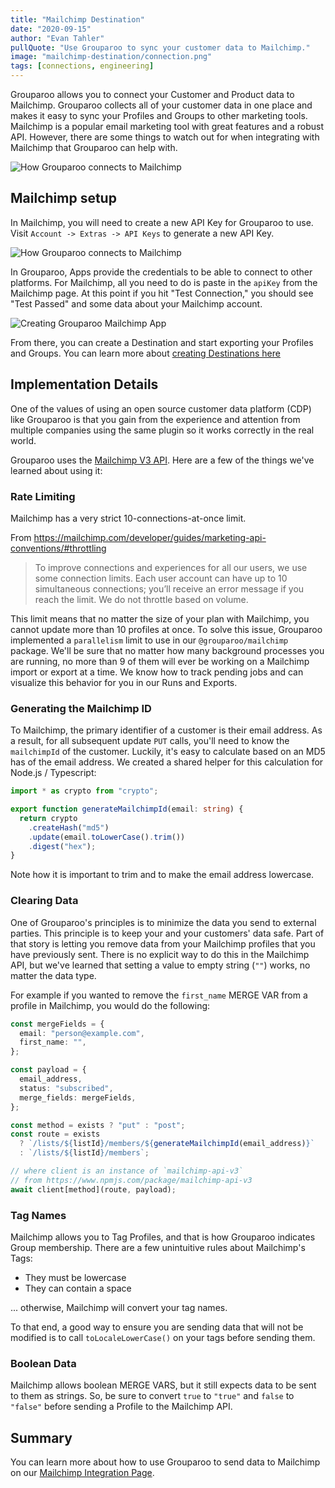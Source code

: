 ```yaml
---
title: "Mailchimp Destination"
date: "2020-09-15"
author: "Evan Tahler"
pullQuote: "Use Grouparoo to sync your customer data to Mailchimp."
image: "mailchimp-destination/connection.png"
tags: [connections, engineering]
---
```


Grouparoo allows you to connect your Customer and Product data to Mailchimp. Grouparoo collects all of your customer data in one place and makes it easy to sync your Profiles and Groups to other marketing tools. Mailchimp is a popular email marketing tool with great features and a robust API. However, there are some things to watch out for when integrating with Mailchimp that Grouparoo can help with.

<Image
  alt="How Grouparoo connects to Mailchimp"
  src="mailchimp-destination/connection.png"
  height={300}
  width={688}
/>

## Mailchimp setup

In Mailchimp, you will need to create a new API Key for Grouparoo to use. Visit `Account -> Extras -> API Keys` to generate a new API Key.

<Image
  alt="How Grouparoo connects to Mailchimp"
  src="mailchimp-destination/api-keys.png"
  height={600}
  width={767}
/>

In Grouparoo, Apps provide the credentials to be able to connect to other platforms. For Mailchimp, all you need to do is paste in the `apiKey` from the Mailchimp page. At this point if you hit "Test Connection," you should see "Test Passed" and some data about your Mailchimp account.

<Image
  alt="Creating Grouparoo Mailchimp App"
  src="mailchimp-destination/mailchimp-app.png"
  height={600}
  width={779}
/>

From there, you can create a Destination and start exporting your Profiles and Groups. You can learn more about [creating Destinations here](/docs/config/destinations)

## Implementation Details

One of the values of using an open source customer data platform (CDP) like Grouparoo is that you gain from the experience and attention from multiple companies using the same plugin so it works correctly in the real world.

Grouparoo uses the [Mailchimp V3 API](https://mailchimp.com/developer/api/marketing/). Here are a few of the things we've learned about using it:

### Rate Limiting

Mailchimp has a very strict 10-connections-at-once limit.

From https://mailchimp.com/developer/guides/marketing-api-conventions/#throttling

> To improve connections and experiences for all our users, we use some connection limits. Each user account can have up to 10 simultaneous connections; you’ll receive an error message if you reach the limit. We do not throttle based on volume.

This limit means that no matter the size of your plan with Mailchimp, you cannot update more than 10 profiles at once. To solve this issue, Grouparoo implemented a `parallelism` limit to use in our `@grouparoo/mailchimp` package. We'll be sure that no matter how many background processes you are running, no more than 9 of them will ever be working on a Mailchimp import or export at a time. We know how to track pending jobs and can visualize this behavior for you in our Runs and Exports.

### Generating the Mailchimp ID

To Mailchimp, the primary identifier of a customer is their email address. As a result, for all subsequent update `PUT` calls, you'll need to know the `mailchimpId` of the customer. Luckily, it's easy to calculate based on an MD5 has of the email address. We created a shared helper for this calculation for Node.js / Typescript:

```ts
import * as crypto from "crypto";

export function generateMailchimpId(email: string) {
  return crypto
    .createHash("md5")
    .update(email.toLowerCase().trim())
    .digest("hex");
}
```

Note how it is important to trim and to make the email address lowercase.

### Clearing Data

One of Grouparoo's principles is to minimize the data you send to external parties. This principle is to keep your and your customers' data safe. Part of that story is letting you remove data from your Mailchimp profiles that you have previously sent. There is no explicit way to do this in the Mailchimp API, but we've learned that setting a value to empty string (`""`) works, no matter the data type.

For example if you wanted to remove the `first_name` MERGE VAR from a profile in Mailchimp, you would do the following:

```ts
const mergeFields = {
  email: "person@example.com",
  first_name: "",
};

const payload = {
  email_address,
  status: "subscribed",
  merge_fields: mergeFields,
};

const method = exists ? "put" : "post";
const route = exists
  ? `/lists/${listId}/members/${generateMailchimpId(email_address)}`
  : `/lists/${listId}/members`;

// where client is an instance of `mailchimp-api-v3`
// from https://www.npmjs.com/package/mailchimp-api-v3
await client[method](route, payload);
```

### Tag Names

Mailchimp allows you to Tag Profiles, and that is how Grouparoo indicates Group membership. There are a few unintuitive rules about Mailchimp's Tags:

- They must be lowercase
- They can contain a space

... otherwise, Mailchimp will convert your tag names.

To that end, a good way to ensure you are sending data that will not be modified is to call `toLocaleLowerCase()` on your tags before sending them.

### Boolean Data

Mailchimp allows boolean MERGE VARS, but it still expects data to be sent to them as strings. So, be sure to convert `true` to `"true"` and `false` to `"false"` before sending a Profile to the Mailchimp API.

## Summary

You can learn more about how to use Grouparoo to send data to Mailchimp on our [Mailchimp Integration Page](/integrations/destinations/mailchimp).
